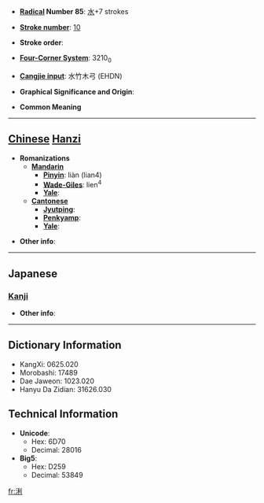 * '''[[Wiktionary:Chinese radical index| Radical]] Number 85''': [[Wiktionary:Chinese radical index 水|水]]+7 strokes

* '''[[Wiktionary:Chinese total strokes index|Stroke number]]''': [[Wiktionary:Chinese total strokes index 10|10]]

* '''Stroke order''': 

* '''[[Wiktionary:Chinese four corner index|Four-Corner System]]''': 3210<sub>0</sub>

* '''[[Wiktionary:Chinese Cangjie index|Cangjie input]]''': 水竹木弓 (EHDN)

* '''Graphical Significance and Origin''': 

* '''Common Meaning'''

----

== [[Chinese]] [[Hanzi]] ==

* '''Romanizations'''
** '''[[Mandarin]]'''
*** '''[[Pinyin]]''': liàn (lian4)
*** '''[[Wade-Giles]]''': lien<sup>4</sup>
*** '''[[Yale]]''': 
** '''[[Cantonese]]'''
*** '''[[Jyutping]]''':
*** '''[[Penkyamp]]''': 
*** '''[[Yale]]''': 

* '''Other info''': 

----

==Japanese==
===[[Kanji]]===
{{kanji|on readings=[[れん]] (ren), [[り]] (ri), [[れい]] (rei), [[らい]] (rai)|kun readings=}}

* '''Other info''':  

----

== Dictionary Information ==

* KangXi: 0625.020
* Morobashi: 17489
* Dae Jaweon: 1023.020
* Hanyu Da Zidian: 31626.030

== Technical Information ==

* '''Unicode''':
** Hex: 6D70
** Decimal: 28016
* '''Big5''':
** Hex: D259
** Decimal: 53849

[[fr:浰]]